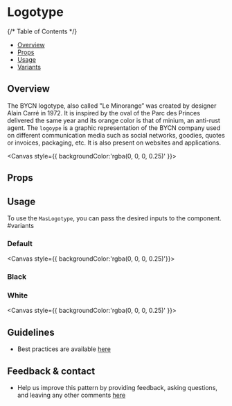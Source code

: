
<Meta of={LogotypeStories} />

# Logotype

{/* Table of Contents */}

- [Overview](#overview)
- [Props](#props)
- [Usage](#usage)
- [Variants](#variants)

## Overview
The BYCN logotype, also called "Le Minorange” was created by designer Alain Carré in 1972. It is inspired by the oval of the Parc des Princes delivered the same year and its orange color is that of minium, an anti-rust agent.
The `logoype` is a graphic representation of the BYCN company used on different communication media such as social networks, goodies, quotes or invoices, packaging, etc. It is also present on websites and applications.


 <Canvas style={{ backgroundColor:'rgba(0, 0, 0, 0.25)' }}>
  <Story of={LogotypeStories.Default} />
</Canvas>


## Props

<Controls />


## Usage
To use the `MasLogotype`, you can pass the desired inputs to the component.
#variants

### Default
<Canvas style={{ backgroundColor:'rgba(0, 0, 0, 0.25)'}}>
<Story of={LogotypeStories.DefaultLogotype} />
</Canvas>

### Black
<Canvas >
  <Story  of={LogotypeStories.BlackLogotype} />
</Canvas>

### White
<Canvas style={{ backgroundColor:'rgba(0, 0, 0, 0.25)' }}>
  <Story of={LogotypeStories.WhiteLogotype} />
</Canvas>


## Guidelines

- Best practices are available [here](https://zeroheight.com/9b39bb2a0/p/16f514-logotype/b/8647f6)

## Feedback & contact

- Help us improve this pattern by providing feedback, asking questions, and leaving any other comments [here](https://github.com/bouygues-construction/design-system-bycn/issues/new)

